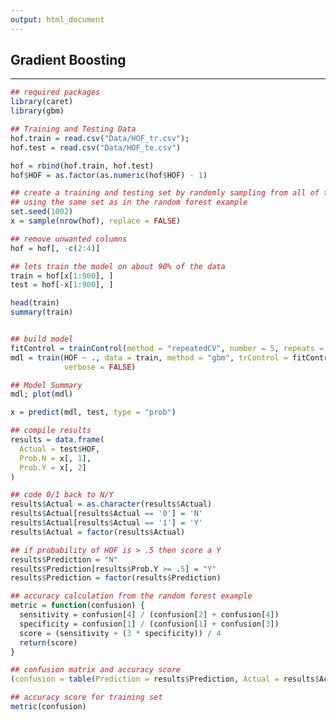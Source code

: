 ```yaml
---
output: html_document
---
```


## **Gradient Boosting**

---

```r

## required packages
library(caret)
library(gbm)

## Training and Testing Data
hof.train = read.csv("Data/HOF_tr.csv"); 
hof.test = read.csv("Data/HOF_te.csv")

hof = rbind(hof.train, hof.test)
hof$HOF = as.factor(as.numeric(hof$HOF) - 1)

## create a training and testing set by randomly sampling from all of the data
## using the same set as in the random forest example
set.seed(1002)
x = sample(nrow(hof), replace = FALSE)

## remove unwanted columns
hof = hof[, -c(2:4)]

## lets train the model on about 90% of the data
train = hof[x[1:900], ]
test = hof[-x[1:900], ]

head(train)
summary(train)


## build model
fitControl = trainControl(method = "repeatedCV", number = 5, repeats = 5)
mdl = train(HOF ~ ., data = train, method = "gbm", trControl = fitControl,
            verbose = FALSE)

## Model Summary
mdl; plot(mdl)

x = predict(mdl, test, type = "prob")

## compile results
results = data.frame(
  Actual = test$HOF,
  Prob.N = x[, 1],
  Prob.Y = x[, 2]
)

## code 0/1 back to N/Y
results$Actual = as.character(results$Actual)
results$Actual[results$Actual == '0'] = 'N'
results$Actual[results$Actual == '1'] = 'Y'
results$Actual = factor(results$Actual)

## if probability of HOF is > .5 then score a Y
results$Prediction = "N"
results$Prediction[results$Prob.Y >= .5] = "Y"
results$Prediction = factor(results$Prediction)

## accuracy calculation from the random forest example
metric = function(confusion) {
  sensitivity = confusion[4] / (confusion[2] + confusion[4])
  specificity = confusion[1] / (confusion[1] + confusion[3])
  score = (sensitivity + (3 * specificity)) / 4
  return(score)
}

## confusion matrix and accuracy score
(confusion = table(Prediction = results$Prediction, Actual = results$Actual))

## accuracy score for training set
metric(confusion)

```